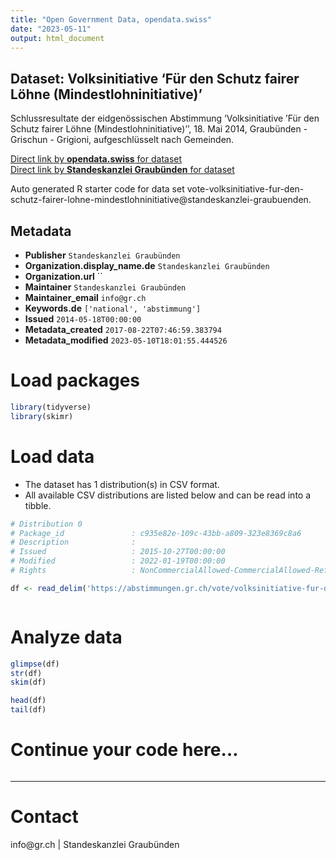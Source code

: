 ```yaml
---
title: "Open Government Data, opendata.swiss"
date: "2023-05-11"
output: html_document
---
```


## Dataset: Volksinitiative 'Für den Schutz fairer Löhne (Mindestlohninitiative)'

Schlussresultate der eidgenössischen Abstimmung 'Volksinitiative 'Für den Schutz fairer Löhne (Mindestlohninitiative)'', 18. Mai 2014, Graubünden - Grischun - Grigioni, aufgeschlüsselt nach Gemeinden.

[Direct link by **opendata.swiss** for dataset](https://opendata.swiss/de/dataset/volksinitiative-fur-den-schutz-fairer-lohne-mindestlohninitiative)<br>
[Direct link by **Standeskanzlei Graubünden** for dataset](https://abstimmungen.gr.ch/vote/volksinitiative-fur-den-schutz-fairer-lohne-mindestlohninitiative/data)

Auto generated R starter code for data set vote-volksinitiative-fur-den-schutz-fairer-lohne-mindestlohninitiative@standeskanzlei-graubuenden.

## Metadata

- **Publisher** `Standeskanzlei Graubünden`
- **Organization.display_name.de** `Standeskanzlei Graubünden`
- **Organization.url** ``
- **Maintainer** `Standeskanzlei Graubünden`
- **Maintainer_email** `info@gr.ch`
- **Keywords.de** `['national', 'abstimmung']`
- **Issued** `2014-05-18T00:00:00`
- **Metadata_created** `2017-08-22T07:46:59.383794`
- **Metadata_modified** `2023-05-10T18:01:55.444526`


# Load packages

```r

library(tidyverse)
library(skimr)

```

# Load data

-   The dataset has 1 distribution(s) in CSV format.
-   All available CSV distributions are listed below and can be read into a tibble.

```r

# Distribution 0
# Package_id               : c935e82e-109c-43bb-a809-323e8369c8a6
# Description              : 
# Issued                   : 2015-10-27T00:00:00
# Modified                 : 2022-01-19T00:00:00
# Rights                   : NonCommercialAllowed-CommercialAllowed-ReferenceRequired

df <- read_delim('https://abstimmungen.gr.ch/vote/volksinitiative-fur-den-schutz-fairer-lohne-mindestlohninitiative/data-csv')



```

# Analyze data

```r

glimpse(df)
str(df)
skim(df)

head(df)
tail(df)

```

# Continue your code here...

```r

```

------------------------------------------------------------------------

# Contact

info@gr.ch | Standeskanzlei Graubünden
